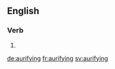==English==

===Verb===
{{head|en|present participle}}

# {{present participle of|aurify|lang=en}}

[[de:aurifying]]
[[fr:aurifying]]
[[sv:aurifying]]